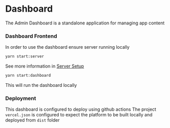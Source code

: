 # Dashboard

The Admin Dashboard is a standalone application for managing app content

### Dashboard Frontend

In order to use the dashboard ensure server running locally

```sh
yarn start:server
```

See more information in [Server Setup](../advanced/server/setup)

```sh
yarn start:dashboard
```

This will run the dashboard locally

### Deployment

This dashboard is configured to deploy using github actions
The project `vercel.json` is configured to expect the platform to be built locally and deployed from `dist` folder
